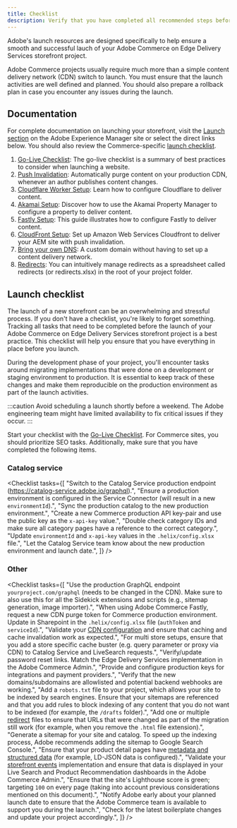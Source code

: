 ```yaml
---
title: Checklist
description: Verify that you have completed all recommended steps before launching your Adobe Commerce on Edge Delivery Services storefront project.
---
```



Adobe's launch resources are designed specifically to help ensure a smooth and successful lauch of your Adobe Commerce on Edge Delivery Services storefront project.

Adobe Commerce projects usually require much more than a simple content delivery network (CDN) switch to launch. You must ensure that the launch activities are well defined and planned. You should also prepare a rollback plan in case you encounter any issues during the launch.

## Documentation

For complete documentation on launching your storefront, visit the [Launch section](https://www.aem.live/docs/#launch) on the Adobe Experience Manager site or select the direct links below. You should also review the Commerce-specific [launch checklist](#launch-checklist).

<Callouts color="#eb1000">

1. [Go-Live Checklist](https://www.aem.live/docs/go-live-checklist): The go-live checklist is a summary of best practices to consider when launching a website.
1. [Push Invalidation](https://www.aem.live/docs/setup-byo-cdn-push-invalidation): Automatically purge content on your production CDN, whenever an author publishes content changes.
1. [Cloudflare Worker Setup](https://www.aem.live/docs/byo-cdn-cloudflare-worker-setup): Learn how to configure Cloudflare to deliver content.
1. [Akamai Setup](https://www.aem.live/docs/byo-cdn-akamai-setup): Discover how to use the Akamai Property Manager to configure a property to deliver content.
1. [Fastly Setup](https://www.aem.live/docs/byo-cdn-fastly-setup): This guide illustrates how to configure Fastly to deliver content.
1. [CloudFront Setup](https://www.aem.live/docs/byo-cdn-cloudfront-setup): Set up Amazon Web Services Cloudfront to deliver your AEM site with push invalidation.
1. [Bring your own DNS](https://www.aem.live/docs/byo-dns): A custom domain without having to set up a content delivery network.
1. [Redirects](https://www.aem.live/docs/redirects): You can intuitively manage redirects as a spreadsheet called redirects (or redirects.xlsx) in the root of your project folder.

</Callouts>

## Launch checklist

The launch of a new storefront can be an overwhelming and stressful process. If you don't have a checklist, you're likely to forget something. Tracking all tasks that need to be completed before the launch of your Adobe Commerce on Edge Delivery Services storefront project is a best practice. This checklist will help you ensure that you have everything in place before you launch.

During the development phase of your project, you'll encounter tasks around migrating implementations that were done on a development or staging environment to production. It is essential to keep track of these changes and make them reproducible on the production environment as part of the launch activities.

:::caution
Avoid scheduling a launch shortly before a weekend. The Adobe engineering team might have limited availability to fix critical issues if they occur.
:::

Start your checklist with the [Go-Live Checklist](https://www.aem.live/docs/go-live-checklist). For Commerce sites, you should prioritize SEO tasks. Additionally, make sure that you have completed the following items.

### Catalog service

<Checklist tasks={[
  "Switch to the Catalog Service production endpoint (https://catalog-service.adobe.io/graphql).",
  "Ensure a production environment is configured in the Service Connector (will result in a new `environmentId`).",
  "Sync the production catalog to the new production environment.",
  "Create a new Commerce production API key-pair and use the public key as the `x-api-key` value.",
  "Double check category IDs and make sure all category pages have a reference to the correct category.",
  "Update `environmentId` and `x-api-key` values in the `.helix/config.xlsx` file.",
  "Let the Catalog Service team know about the new production environment and launch date.",
]} />

### Other

<Checklist tasks={[
  "Use the production GraphQL endpoint `yourproject.com/graphql` (needs to be changed in the CDN). Make sure to also use this for all the Sidekick extensions and scripts (e.g., sitemap generation, image importer).",
  "When using Adobe Commerce Fastly, request a new CDN purge token for Commerce production environment. Update in Sharepoint in the `.helix/config.xlsx` file (`authToken` and `serviceId`).",
  "Validate your [CDN configuration](/setup/content-delivery-network/) and ensure that caching and cache invalidation work as expected.",
  "For multi store setups, ensure that you add a store specific cache buster (e.g. query parameter or proxy via CDN) to Catalog Service and LiveSearch requests.",
  "Verify/update password reset links. Match the Edge Delivery Services implementation in the Adobe Commerce Admin.",
  "Provide and configure production keys for integrations and payment providers.",
  "Verify that the new domains/subdomains are allowlisted and potential backend webhooks are working.",
  "Add a `robots.txt` file to your project, which allows your site to be indexed by search engines. Ensure that your sitemaps are referenced and that you add rules to block indexing of any content that you do not want to be indexed (for example, the `/drafts` folder).",
  "Add one or multiple [redirect](https://www.aem.live/docs/redirects) files to ensure that URLs that were changed as part of the migration still work (for example, when you remove the `.html` file extension).",
  "Generate a sitemap for your site and catalog. To speed up the indexing process, Adobe recommends adding the sitemap to Google Search Console.",
  "Ensure that your product detail pages have [metadata and structured data](/seo/metadata/) (for example, LD-JSON data is configured).",
  "Validate your [storefront events](https://github.com/adobe/commerce-events/tree/main/examples/events/snowplow-debugger) implementation and ensure that data is displayed in your Live Search and Product Recommendation dashboards in the Adobe Commerce Admin.",
  "Ensure that the site's Lighthouse score is green; targeting `100` on every page (taking into account previous considerations mentioned on this document).",
  "Notify Adobe early about your planned launch date to ensure that the Adobe Commerce team is available to support you during the launch.",
  "Check for the latest boilerplate changes and update your project accordingly.",
]} />